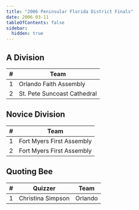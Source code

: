```yaml
---
title: "2006 Peninsular Florida District Finals"
date: 2006-03-11
tableOfContents: false
sidebar:
  hidden: true
---
```


## A Division

|    # | Team                        |
| ---: | --------------------------- |
|    1 | Orlando Faith Assembly      |
|    2 | St. Pete Suncoast Cathedral |

## Novice Division

|    # | Team                      |
| ---: | ------------------------- |
|    1 | Fort Myers First Assembly |
|    2 | Fort Myers First Assembly |

## Quoting Bee

|    # | Quizzer           | Team    |
| ---: | ----------------- | ------- |
|    1 | Christina Simpson | Orlando |
